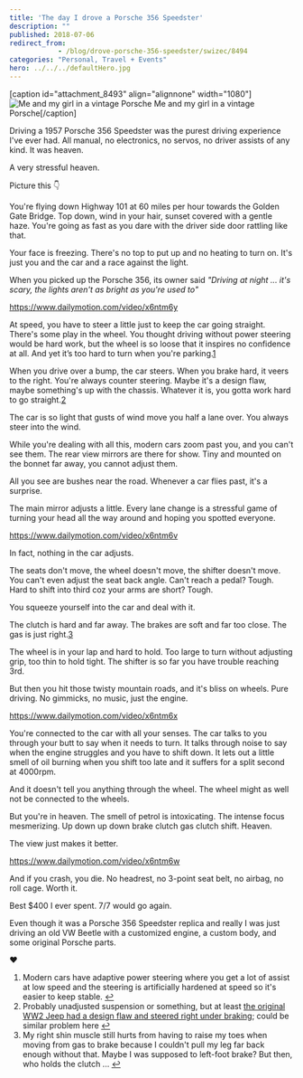 ```yaml
---
title: 'The day I drove a Porsche 356 Speedster'
description: ""
published: 2018-07-06
redirect_from: 
            - /blog/drove-porsche-356-speedster/swizec/8494
categories: "Personal, Travel + Events"
hero: ../../../defaultHero.jpg
---
```

\[caption id=&quot;attachment_8493&quot; align=&quot;alignnone&quot; width=&quot;1080&quot;]![Me and my girl in a vintage Porsche](./img/blog-wp-content-uploads-2018-07-vintage.jpg) Me and my girl in a vintage Porsche\[/caption]

Driving a 1957 Porsche 356 Speedster was the purest driving experience I&#x27;ve ever had. All manual, no electronics, no servos, no driver assists of any kind. It was heaven.

A very stressful heaven.

Picture this 👇

You&#x27;re flying down Highway 101 at 60 miles per hour towards the Golden Gate Bridge. Top down, wind in your hair, sunset covered with a gentle haze. You&#x27;re going as fast as you dare with the driver side door rattling like that.

Your face is freezing. There&#x27;s no top to put up and no heating to turn on. It&#x27;s just you and the car and a race against the light.

When you picked up the Porsche 356, its owner said _&quot;Driving at night ... it&#x27;s scary, the lights aren&#x27;t as bright as you&#x27;re used to&quot;_

https://www.dailymotion.com/video/x6ntm6y

At speed, you have to steer a little just to keep the car going straight. There&#x27;s some play in the wheel. You thought driving without power steering would be hard work, but the wheel is so loose that it inspires no confidence at all. And yet it’s too hard to turn when you&#x27;re parking.[1](#fn1)

When you drive over a bump, the car steers. When you brake hard, it veers to the right. You&#x27;re always counter steering. Maybe it&#x27;s a design flaw, maybe something&#x27;s up with the chassis. Whatever it is, you gotta work hard to go straight.[2](#fn2)

The car is so light that gusts of wind move you half a lane over. You always steer into the wind.

While you&#x27;re dealing with all this, modern cars zoom past you, and you can&#x27;t see them. The rear view mirrors are there for show. Tiny and mounted on the bonnet far away, you cannot adjust them.

All you see are bushes near the road. Whenever a car flies past, it&#x27;s a surprise.

The main mirror adjusts a little. Every lane change is a stressful game of turning your head all the way around and hoping you spotted everyone.

https://www.dailymotion.com/video/x6ntm6v

In fact, nothing in the car adjusts.

The seats don&#x27;t move, the wheel doesn&#x27;t move, the shifter doesn&#x27;t move. You can&#x27;t even adjust the seat back angle. Can&#x27;t reach a pedal? Tough. Hard to shift into third coz your arms are short? Tough.

You squeeze yourself into the car and deal with it.

The clutch is hard and far away. The brakes are soft and far too close. The gas is just right.[3](#fn3)

The wheel is in your lap and hard to hold. Too large to turn without adjusting grip, too thin to hold tight. The shifter is so far you have trouble reaching 3rd.

But then you hit those twisty mountain roads, and it&#x27;s bliss on wheels. Pure driving. No gimmicks, no music, just the engine.

https://www.dailymotion.com/video/x6ntm6x

You&#x27;re connected to the car with all your senses. The car talks to you through your butt to say when it needs to turn. It talks through noise to say when the engine struggles and you have to shift down. It lets out a little smell of oil burning when you shift too late and it suffers for a split second at 4000rpm.

And it doesn&#x27;t tell you anything through the wheel. The wheel might as well not be connected to the wheels.

But you&#x27;re in heaven. The smell of petrol is intoxicating. The intense focus mesmerizing. Up down up down brake clutch gas clutch shift. Heaven.

The view just makes it better.

https://www.dailymotion.com/video/x6ntm6w

And if you crash, you die. No headrest, no 3-point seat belt, no airbag, no roll cage. Worth it.

Best \$400 I ever spent. 7/7 would go again.

Even though it was a Porsche 356 Speedster replica and really I was just driving an old VW Beetle with a customized engine, a custom body, and some original Porsche parts.

❤️

1. Modern cars have adaptive power steering where you get a lot of assist at low speed and the steering is artificially hardened at speed so it&#x27;s easier to keep stable. [↩](#ffn1)
2. Probably unadjusted suspension or something, but at least [the original WW2 Jeep had a design flaw and steered right under braking](https://jalopnik.com/the-legendary-world-war-ii-jeep-had-a-dangerous-enginee-1797186236); could be similar problem here [↩](#ffn2)
3. My right shin muscle still hurts from having to raise my toes when moving from gas to brake because I couldn&#x27;t pull my leg far back enough without that. Maybe I was supposed to left-foot brake? But then, who holds the clutch ... [↩](#ffn3)

